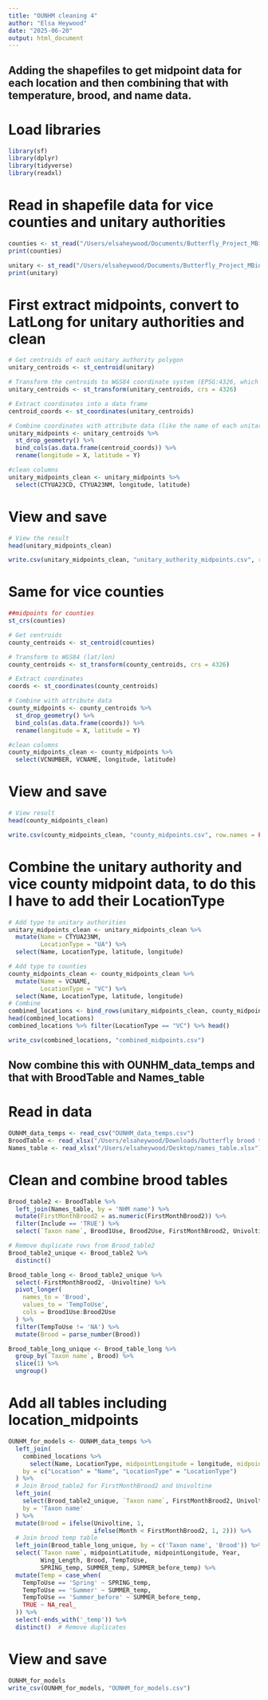 ```yaml
---
title: "OUNHM cleaning 4"
author: "Elsa Heywood"
date: "2025-06-20"
output: html_document
---
```

## Adding the shapefiles to get midpoint data for each location and then combining that with temperature, brood, and name data.
# Load libraries
```r
library(sf)
library(dplyr)
library(tidyverse)
library(readxl)
```

# Read in shapefile data for vice counties and unitary authorities
```r
counties <- st_read("/Users/elsaheywood/Documents/Butterfly_Project_MBiol-main/data/vice-counties-master/vice-counties-master/12-mile/County_12mile_region.shp")
print(counties)

unitary <- st_read("/Users/elsaheywood/Documents/Butterfly_Project_MBiol-main/data/Counties_and_Unitary_Authorities_May_2023_UK_BGC_9070630924157476989/CTYUA_MAY_2023_UK_BGC.shp")
print(unitary)

```

# First extract midpoints, convert to LatLong for unitary authorities and clean
```r
# Get centroids of each unitary authority polygon
unitary_centroids <- st_centroid(unitary)

# Transform the centroids to WGS84 coordinate system (EPSG:4326, which is lat/lon)
unitary_centroids <- st_transform(unitary_centroids, crs = 4326)

# Extract coordinates into a data frame
centroid_coords <- st_coordinates(unitary_centroids)

# Combine coordinates with attribute data (like the name of each unitary authority)
unitary_midpoints <- unitary_centroids %>%
  st_drop_geometry() %>%
  bind_cols(as.data.frame(centroid_coords)) %>%
  rename(longitude = X, latitude = Y)

#clean columns
unitary_midpoints_clean <- unitary_midpoints %>%
  select(CTYUA23CD, CTYUA23NM, longitude, latitude)
```

# View and save
```r
# View the result
head(unitary_midpoints_clean)

write.csv(unitary_midpoints_clean, "unitary_authority_midpoints.csv", row.names = FALSE)

```

# Same for vice counties
```r
##midpoints for counties
st_crs(counties)

# Get centroids
county_centroids <- st_centroid(counties)

# Transform to WGS84 (lat/lon)
county_centroids <- st_transform(county_centroids, crs = 4326)

# Extract coordinates
coords <- st_coordinates(county_centroids)

# Combine with attribute data
county_midpoints <- county_centroids %>%
  st_drop_geometry() %>%
  bind_cols(as.data.frame(coords)) %>%
  rename(longitude = X, latitude = Y)

#clean columns
county_midpoints_clean <- county_midpoints %>%
  select(VCNUMBER, VCNAME, longitude, latitude)
```

# View and save 
```r
# View result
head(county_midpoints_clean)

write.csv(county_midpoints_clean, "county_midpoints.csv", row.names = FALSE)

```

# Combine the unitary authority and vice county midpoint data, to do this I have to add their LocationType
```r
# Add type to unitary authorities
unitary_midpoints_clean <- unitary_midpoints_clean %>%
  mutate(Name = CTYUA23NM,
         LocationType = "UA") %>%
  select(Name, LocationType, latitude, longitude)

# Add type to counties
county_midpoints_clean <- county_midpoints_clean %>%
  mutate(Name = VCNAME,
         LocationType = "VC") %>%
  select(Name, LocationType, latitude, longitude)
# Combine
combined_locations <- bind_rows(unitary_midpoints_clean, county_midpoints_clean)
head(combined_locations)
combined_locations %>% filter(LocationType == "VC") %>% head()

write_csv(combined_locations, "combined_midpoints.csv")
```

## Now combine this with OUNHM_data_temps and that with BroodTable and Names_table
# Read in data
```r
OUNHM_data_temps <- read_csv("OUNHM_data_temps.csv")
BroodTable <- read_xlsx("/Users/elsaheywood/Downloads/butterfly brood table.xlsx")
Names_table <- read_xlsx("/Users/elsaheywood/Desktop/names_table.xlsx")

```

# Clean and combine brood tables
```r
Brood_table2 <- BroodTable %>%
  left_join(Names_table, by = 'NHM name') %>%
  mutate(FirstMonthBrood2 = as.numeric(FirstMonthBrood2)) %>%
  filter(Include == 'TRUE') %>%
  select(`Taxon name`, Brood1Use, Brood2Use, FirstMonthBrood2, Univoltine)

# Remove duplicate rows from Brood_table2
Brood_table2_unique <- Brood_table2 %>%
  distinct()

Brood_table_long <- Brood_table2_unique %>%
  select(-FirstMonthBrood2, -Univoltine) %>%
  pivot_longer(
    names_to = 'Brood',
    values_to = 'TempToUse',
    cols = Brood1Use:Brood2Use
  ) %>%
  filter(TempToUse != 'NA') %>%
  mutate(Brood = parse_number(Brood))

Brood_table_long_unique <- Brood_table_long %>%
  group_by(`Taxon name`, Brood) %>%
  slice(1) %>%
  ungroup()
```

# Add all tables including location_midpoints
```r
OUNHM_for_models <- OUNHM_data_temps %>%
  left_join(
    combined_locations %>%
      select(Name, LocationType, midpointLongitude = longitude, midpointLatitude = latitude),
    by = c("Location" = "Name", "LocationType" = "LocationType")
  ) %>%
  # Join Brood_table2 for FirstMonthBrood2 and Univoltine
  left_join(
    select(Brood_table2_unique, `Taxon name`, FirstMonthBrood2, Univoltine),
    by = 'Taxon name'
  ) %>%
  mutate(Brood = ifelse(Univoltine, 1,
                        ifelse(Month < FirstMonthBrood2, 1, 2))) %>%
  # Join brood temp table
  left_join(Brood_table_long_unique, by = c('Taxon name', 'Brood')) %>%
  select(`Taxon name`, midpointLatitude, midpointLongitude, Year,
         Wing_Length, Brood, TempToUse,
         SPRING_temp, SUMMER_temp, SUMMER_before_temp) %>%
  mutate(Temp = case_when(
    TempToUse == 'Spring' ~ SPRING_temp,
    TempToUse == 'Summer' ~ SUMMER_temp,
    TempToUse == 'Summer_before' ~ SUMMER_before_temp,
    TRUE ~ NA_real_
  )) %>%
  select(-ends_with('_temp')) %>%
  distinct()  # Remove duplicates
```

# View and save
```r
OUNHM_for_models
write_csv(OUNHM_for_models, "OUNHM_for_models.csv")
```

